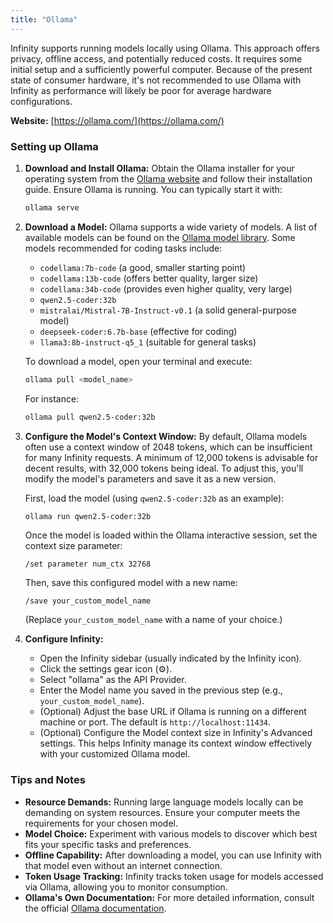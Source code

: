 ```yaml
---
title: "Ollama"
---
```


Infinity supports running models locally using Ollama. This approach offers privacy, offline access, and potentially reduced costs. It requires some initial setup and a sufficiently powerful computer. Because of the present state of consumer hardware, it's not recommended to use Ollama with Infinity as performance will likely be poor for average hardware configurations.

**Website:** [https://ollama.com/](https://ollama.com/)

### Setting up Ollama

1.  **Download and Install Ollama:**
    Obtain the Ollama installer for your operating system from the [Ollama website](https://ollama.com/) and follow their installation guide. Ensure Ollama is running. You can typically start it with:

    ```bash
    ollama serve
    ```

2.  **Download a Model:**
    Ollama supports a wide variety of models. A list of available models can be found on the [Ollama model library](https://ollama.com/library). Some models recommended for coding tasks include:

    -   `codellama:7b-code` (a good, smaller starting point)
    -   `codellama:13b-code` (offers better quality, larger size)
    -   `codellama:34b-code` (provides even higher quality, very large)
    -   `qwen2.5-coder:32b`
    -   `mistralai/Mistral-7B-Instruct-v0.1` (a solid general-purpose model)
    -   `deepseek-coder:6.7b-base` (effective for coding)
    -   `llama3:8b-instruct-q5_1` (suitable for general tasks)

    To download a model, open your terminal and execute:

    ```bash
    ollama pull <model_name>
    ```

    For instance:

    ```bash
    ollama pull qwen2.5-coder:32b
    ```

3.  **Configure the Model's Context Window:**
    By default, Ollama models often use a context window of 2048 tokens, which can be insufficient for many Infinity requests. A minimum of 12,000 tokens is advisable for decent results, with 32,000 tokens being ideal. To adjust this, you'll modify the model's parameters and save it as a new version.

    First, load the model (using `qwen2.5-coder:32b` as an example):

    ```bash
    ollama run qwen2.5-coder:32b
    ```

    Once the model is loaded within the Ollama interactive session, set the context size parameter:

    ```
    /set parameter num_ctx 32768
    ```

    Then, save this configured model with a new name:

    ```
    /save your_custom_model_name
    ```

    (Replace `your_custom_model_name` with a name of your choice.)

4.  **Configure Infinity:**
    -   Open the Infinity sidebar (usually indicated by the Infinity icon).
    -   Click the settings gear icon (⚙️).
    -   Select "ollama" as the API Provider.
    -   Enter the Model name you saved in the previous step (e.g., `your_custom_model_name`).
    -   (Optional) Adjust the base URL if Ollama is running on a different machine or port. The default is `http://localhost:11434`.
    -   (Optional) Configure the Model context size in Infinity's Advanced settings. This helps Infinity manage its context window effectively with your customized Ollama model.

### Tips and Notes

-   **Resource Demands:** Running large language models locally can be demanding on system resources. Ensure your computer meets the requirements for your chosen model.
-   **Model Choice:** Experiment with various models to discover which best fits your specific tasks and preferences.
-   **Offline Capability:** After downloading a model, you can use Infinity with that model even without an internet connection.
-   **Token Usage Tracking:** Infinity tracks token usage for models accessed via Ollama, allowing you to monitor consumption.
-   **Ollama's Own Documentation:** For more detailed information, consult the official [Ollama documentation](https://ollama.com/docs).
